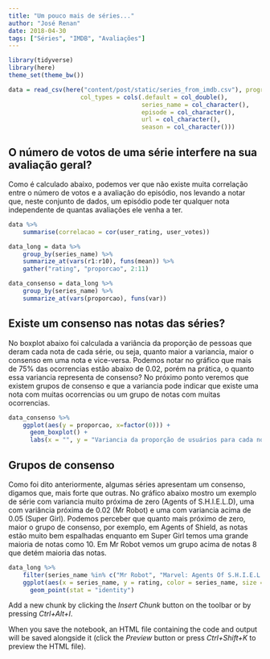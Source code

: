 ```yaml
---
title: "Um pouco mais de séries..."
author: "José Renan"
date: 2018-04-30
tags: ["Séries", "IMDB", "Avaliações"]
---
```



```r
library(tidyverse)
library(here)
theme_set(theme_bw())
```

```r
data = read_csv(here("content/post/static/series_from_imdb.csv"), progress = FALSE,
                    col_types = cols(.default = col_double(), 
                                     series_name = col_character(), 
                                     episode = col_character(), 
                                     url = col_character(),
                                     season = col_character()))
```


## O número de votos de uma série interfere na sua avaliação geral?

Como é calculado abaixo, podemos ver que não existe muita correlação entre o número de votos e a avaliação do episódio, nos levando a notar que, neste conjunto de dados, um episódio pode ter qualquer nota independente de quantas avaliações ele venha a ter.

```r
data %>% 
    summarise(correlacao = cor(user_rating, user_votes))
```

```r
data_long = data %>%
    group_by(series_name) %>% 
    summarize_at(vars(r1:r10), funs(mean)) %>% 
    gather("rating", "proporcao", 2:11)
```

```r
data_consenso = data_long %>%
    group_by(series_name) %>% 
    summarize_at(vars(proporcao), funs(var))
```


## Existe um consenso nas notas das séries?

No boxplot abaixo foi calculada a variância da proporção de pessoas que deram cada nota de cada série, ou seja, quanto maior a variancia, maior o consenso em uma nota e vice-versa. Podemos notar no gráfico que mais de 75% das ocorrencias estão abaixo de 0.02, porém na prática, o quanto essa variancia representa de consenso? No próximo ponto veremos que existem grupos de consenso e que a variancia pode indicar que existe uma nota com muitas ocorrencias ou um grupo de notas com muitas ocorrencias.

```r
data_consenso %>%
    ggplot(aes(y = proporcao, x=factor(0))) + 
      geom_boxplot() +
      labs(x = "", y = "Variancia da proporção de usuários para cada nota")
```

## Grupos de consenso

Como foi dito anteriormente, algumas séries apresentam um consenso, digamos que, mais forte que outras. No gráfico abaixo mostro um exemplo de série com variancia muito próxima de zero (Agents of S.H.I.E.L.D), uma com variância próxima de 0.02 (Mr Robot) e uma com variancia acima de 0.05 (Super Girl). Podemos perceber que quanto mais próximo de zero, maior o grupo de consenso, por exemplo, em Agents of Shield, as notas estão muito bem espalhadas enquanto em Super Girl temos uma grande maioria de notas como 10. Em Mr Robot vemos um grupo acima de notas 8 que detém maioria das notas.

```r
data_long %>%
    filter(series_name %in% c("Mr Robot", "Marvel: Agents Of S.H.I.E.L.D", "Super Girl")) %>% 
    ggplot(aes(x = series_name, y = rating, color = series_name, size = proporcao)) + 
      geom_point(stat = "identity")
```


Add a new chunk by clicking the *Insert Chunk* button on the toolbar or by pressing *Ctrl+Alt+I*.

When you save the notebook, an HTML file containing the code and output will be saved alongside it (click the *Preview* button or press *Ctrl+Shift+K* to preview the HTML file).
